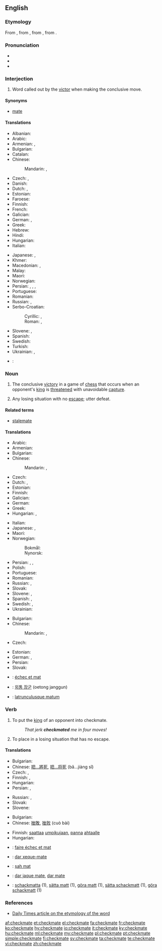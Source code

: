 ==English==

===Etymology===
From {{etyl|enm|en}} {{term|chekmat||lang=enm}}, from {{etyl|fro|en}} {{term|eschec mat|lang=fro}}, from {{etyl|ar|en}}, from {{etyl|fa|en}} {{term|شاه مات|tr=šāh māt|lit=the king is stumped, or ambushed|lang=fa}}.

===Pronunciation===
* {{IPA|/ˈt͡ʃɛkmeɪt/}}
* {{audio|En-us-checkmate.ogg|Audio (US)}}
* {{rhymes|eɪt}}

===Interjection===
{{en-interj}}

# {{context|chess|lang=en}} Word called out by the [[victor]] when making the conclusive move.

====Synonyms====
* {{sense|chess}} [[mate#Interjection|mate]]

====Translations====
{{trans-top|said when making the conclusive move in chess}}
* Albanian: {{t|sq|shah mat}}
* Arabic: {{t|ar|مات|m|tr=maat|sc=Arab}}
* Armenian: {{t|hy|շախ և մատ|tr=šax ev mat}}, {{t|hy|մատ|tr=mat}}
* Bulgarian: {{t|bg|мат|tr=mat}}
* Catalan: {{t|ca|escac i mat}}
* Chinese:
*: Mandarin: {{t+|cmn|將死|sc=Hani}}, {{t|cmn|将死|tr=jiāngsǐ|sc=Hani}}
* Czech: {{t+|cs|mat}}, {{t|cs|šach mat|m}}
* Danish: {{t|da|skakmat|c}}
* Dutch: {{t+|nl|schaakmat}}, {{t+|nl|mat}}
* Estonian: {{t|et|šahh ja matt}}
* Faroese: {{t|fo|skák og mát}}
* Finnish: {{t|fi|shakki ja matti}}
* French: {{t+|fr|échec et mat}}
* Galician: {{t|gl|xaque mate}}
* German: {{t+|de|schachmatt}}, {{t|de|schach und matt}}
* Greek: {{t+|el|ματ|tr=mat|sc=Grek}}
* Hebrew: {{t+|he|שחמט|tr=shaḥmat|sc=Hebr}}
* Hindi: {{t|hi|मात|tr=māt|sc=Deva}}
* Hungarian: {{t+|hu|sakk-matt}}
* Italian: {{t+|it|scacco matto}}
{{trans-mid}}
* Japanese: {{t|ja|チェックメイト|tr=chekkumeito}}, {{t|ja|詰み|tr=つみ, tsumi}}
* Khmer: {{t|km|ស្លាប់ក្រឡា|tr=slap krɑlaa|sc=Khmr}}
* Macedonian: {{t|mk|шах-мат|tr=šah-mat}}, {{t|mk|мат|tr=mat}}
* Malay: {{t|ms|syahmat}}
* Maori: {{t|mi|whakamiere}}
* Norwegian: {{t|no|sjakkmatt}}
* Persian: {{t|fa|کیش و مات|tr=kiš-o-mât|sc=fa-Arab}}, {{t+|fa|شاه مات|tr=šâh mât|sc=fa-Arab}}, {{t+|fa|شهمات|tr=šahmât|sc=fa-Arab}}, {{t+|fa|مات|tr=mât|sc=fa-Arab}}
* Portuguese: {{t+|pt|xeque-mate}}
* Romanian: {{t|ro|șah mat}}
* Russian: {{t+|ru|мат|m|tr=mat}}, {{t|ru|шах и мат|tr=šax i mat}}
* Serbo-Croatian:
*: Cyrillic: {{t|sh|шах-мат|sc=Cyrl}}, {{t|sh|мат|sc=Cyrl}}
*: Roman: {{t|sh|šah-mat}}, {{t|sh|mat}}
* Slovene: {{t|sl|šah mat}}, {{t|sl|mat}}
* Spanish: {{t|es|jaque mate}}
* Swedish: {{t+|sv|schackmatt}}
* Turkish: {{t+|tr|şah mat}}
* Ukrainian: {{t|uk|мат|m|sc=Cyrl}}, {{t|uk|шах і мат|sc=Cyrl}}
{{trans-bottom}}

{{checktrans-top}}
* {{ttbc|pt}}: {{t+|pt|xeque-mate|m}}
{{trans-bottom}}

===Noun===
{{wikipedia}}
{{en-noun}}

# The conclusive [[victory]] in a game of [[chess]] that occurs when an opponent's [[king]] is [[threaten]]ed with unavoidable [[capture]].
# {{context|figuratively|by extension|lang=en}} Any losing situation with no [[escape]]; utter defeat.

====Related terms====
* [[stalemate]]

====Translations====
{{trans-top|conclusive victory in a game of chess}}
* Arabic: {{t|ar|شاه مات|tr=šāh māt|sc=Arab}}
* Armenian: {{t|hy|շախմատ|tr=shakhmat}}
* Bulgarian: {{t|bg|мат|m|tr=mat}}
* Chinese:
*: Mandarin: {{t+|cmn|將死|sc=Hani}}, {{t|cmn|将死|tr=jiāngsǐ|sc=Hani}}
* Czech: {{t+|cs|mat|m}}
* Dutch: {{t+|nl|schaakmat}}, {{t+|nl|mat}}
* Estonian: {{t|et|matt}}
* Finnish: {{t+|fi|matti}}
* Galician: {{t|gl|xaque mate|m}}
* German: {{t+|de|Schachmatt|n}}
* Greek: {{t+|el|ματ|n|tr=mat|sc=Grek}}
* Hungarian: {{t+|hu|sakk-matt}}, {{t+|hu|matt}}
{{trans-mid}}
* Italian: {{t+|it|scacco matto|m}}
* Japanese: {{t|ja|詰み|tr=つみ, tsumi}}, {{t|ja|チェックメイト|tr=chekkumeito}}
* Maori: {{t|mi|whakamiere}}
* Norwegian:
*: Bokmål: {{t|nb|sjakkmatt}}
*: Nynorsk: {{t|nn|sjakkmatt}}
* Persian: {{t|fa|کیش و مات|tr=kiš-o-mât|sc=fa-Arab}}, {{t+|fa|شهمات|tr=šahmât|sc=fa-Arab}}, {{t+|fa|مات|tr=mât|sc=fa-Arab}}
* Polish: {{t+|pl|mat|m}}
* Portuguese: {{t+|pt|xeque-mate|m}}
* Romanian: {{t|ro|șah-mat|n}}
* Russian: {{t|ru|шах и мат|m|tr=šax i mat|sc=Cyrl}}, {{t+|ru|мат|m|tr=mat|sc=Cyrl}}
* Slovak: {{t|sk|mat|m}}
* Slovene: {{t|sl|šah mat|m}}, {{t|sl|mat|m}}
* Spanish: {{t|es|jaque mate|m}}, {{t+|es|mate|m}}
* Swedish: {{t+|sv|matt|c}}, {{t+|sv|schack matt|c}}
* Ukrainian: {{t|uk|мат|m|sc=Cyrl}}
{{trans-bottom}}

{{trans-top|losing situation with no escape}}
* Bulgarian: {{t|bg|мат|m|tr=mat}}
* Chinese:
*: Mandarin: {{t+|cmn|徹底失敗|sc=Hani}}, {{t|cmn|彻底失败|tr=chè dǐ shī bài|sc=Hani}}
* Czech: {{t|cs|matová situace|f}}
{{trans-mid}}
* Estonian: {{t|et|lüüasaamine}}
* German: {{t+|de|Schachmatt|n}}, {{t+|de|Niederlage|f}}
* Persian: {{t|fa|کیش و مات|tr=kiš-o-mât|sc=fa-Arab}}
* Slovak: {{t|sk|matová situácia|f}}
{{trans-bottom}}

{{checktrans-top}}
* {{ttbc|fr}}: [[échec et mat]]
* {{ttbc|ko}}: [[외통 장군]] (oetong janggun)
{{trans-mid}}
* {{ttbc|la}}: [[latrunculusque matum]]
{{trans-bottom}}

===Verb===
{{en-verb|checkmat|ing}}

# {{context|transitive|chess|lang=en}} To put the [[king]] of an opponent into checkmate.
#: ''That jerk '''checkmated''' me in four moves!''
# {{context|transitive|by extension|lang=en}} To place in a losing situation that has no escape.

====Translations====
{{trans-top|to put an opponent into chessmate}}
* Bulgarian: {{t+|bg|матирам|tr=matiram}}
* Chinese: [[把...將死]], [[把...将死]] (bǎ...jiàng sǐ)
* Czech: {{t|cs|matovat}}, {{t|cs|dát mat}}
* Finnish: {{t|fi|matittaa}}, {{t|fi|tehdä matti}}
* Hungarian: {{t|hu|mattot ad}}
* Persian: {{t|fa|شهمات کردن|tr=šahmāt kardan|sc=fa-Arab}}, {{t+|fa|مات کردن|tr=māt kardan|sc=fa-Arab}}
{{trans-mid}}
* Russian: {{t|ru|ставить мат|impf|tr=stávit’ mat|sc=Cyrl}}, {{t|ru|поставить мат|pf|tr=postávit’ mat|sc=Cyrl}}
* Slovak: {{t|sk|dať šach mat}}
* Slovene: {{t|sl|matirati}}
{{trans-bottom}}

{{trans-top|to lead to a situation of no escape}}
* Bulgarian: {{t+|bg|матирам|tr=matiram}}
* Chinese: [[挫敗]], [[挫败]] (cuò bài)
{{trans-mid}}
* Finnish: [[saattaa]] [[umpikuja|umpikujaan]], [[panna]] [[ahdas|ahtaalle]]
* Hungarian: {{t+|hu|sarokba szorít}}
{{trans-bottom}}

{{checktrans-top}}
* {{ttbc|fr}}: [[faire échec et mat]]
* {{ttbc|pt}}: [[dar xeque-mate]]
* {{ttbc|ro}}: [[șah mat]]
{{trans-mid}}
* {{ttbc|es}}: [[dar jaque mate]], [[dar mate]]
* {{ttbc|sv}}: [[schackmatta]] (1), [[sätta matt]] (1), [[göra matt]] (1), [[sätta schackmatt]] (1), [[göra schackmatt]] (1)
{{trans-bottom}}

===References===
* [http://www.dailytimes.com.pk/print.asp?page=story_23-2-2003_pg3_5&ndate=08/05/2004%204:10:21%20PM Daily Times article on the etymology of the word]

[[af:checkmate]]
[[et:checkmate]]
[[el:checkmate]]
[[fa:checkmate]]
[[fr:checkmate]]
[[ko:checkmate]]
[[hy:checkmate]]
[[io:checkmate]]
[[it:checkmate]]
[[ky:checkmate]]
[[hu:checkmate]]
[[ml:checkmate]]
[[my:checkmate]]
[[pl:checkmate]]
[[pt:checkmate]]
[[simple:checkmate]]
[[fi:checkmate]]
[[sv:checkmate]]
[[ta:checkmate]]
[[te:checkmate]]
[[vi:checkmate]]
[[zh:checkmate]]